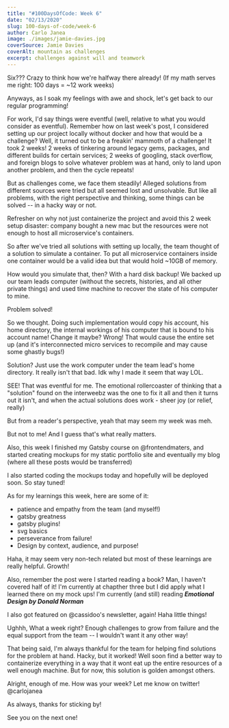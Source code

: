 ```yaml
---
title: "#100DaysOfCode: Week 6"
date: "02/13/2020"
slug: 100-days-of-code/week-6
author: Carlo Janea
image: ./images/jamie-davies.jpg
coverSource: Jamie Davies
coverAlt: mountain as challenges
excerpt: challenges against will and teamwork
---
```


Six??? Crazy to think how we're halfway there already! (If my math serves me right: 100 days = ~12 work weeks)

Anyways, as I soak my feelings with awe and shock, let's get back to our regular programming!

For work, I'd say things were eventful (well, relative to what you would consider as eventful). Remember how on last week's post, I considered setting up our project locally without docker and how that would be a challenge? Well, it turned out to be a freakin' mammoth of a challenge! It took 2 weeks! 2 weeks of tinkering around legacy gems, packages, and different builds for certain services; 2 weeks of googling, stack overflow, and foreign blogs to solve whatever problem was at hand, only to land upon another problem, and then the cycle repeats!

But as challenges come, we face them steadily! Alleged solutions from different sources were tried but all seemed lost and unsolvable. But like all problems, with the right perspective and thinking, some things can be solved -- in a hacky way or not.

Refresher on why not just containerize the project and avoid this 2 week setup disaster: company bought a new mac but the resources were not enough to host all microservice's containers.

So after we've tried all solutions with setting up locally, the team thought of a solution to simulate a container. To put all microservice containers inside one container would be a valid idea but that would hold ~10GB of memory.

How would you simulate that, then? With a hard disk backup! We backed up our team leads computer (without the secrets, histories, and all other private things) and used time machine to recover the state of his computer to mine.

Problem solved!

So we thought. Doing such implementation would copy his account, his home directory, the internal workings of his computer that is bound to his account name! Change it maybe? Wrong! That would cause the entire set up (and it's interconnected micro services to recompile and may cause some ghastly bugs!)

Solution? Just use the work computer under the team lead's home directory. It really isn't that bad. Idk why I made it seem that way LOL.

SEE! That was eventful for me. The emotional rollercoaster of thinking that a "solution" found on the interweebz was the one to fix it all and then it turns out it isn't, and when the actual solutions does work - sheer joy (or relief, really)

But from a reader's perspective, yeah that may seem my week was meh.

But not to me! And I guess that's what really matters.

Also, this week I finished my Gatsby course on @frontendmaters, and started creating mockups for my static portfolio site and eventually my blog (where all these posts would be transferred)

I also started coding the mockups today and hopefully will be deployed soon. So stay tuned!

As for my learnings this week, here are some of it:

- patience and empathy from the team (and myself!)
- gatsby greatness
- gatsby plugins!
- svg basics
- perseverance from failure!
- Design by context, audience, and purpose!

Haha, it may seem very non-tech related but most of these learnings are really helpful. Growth!

Also, remember the post were I started reading a book? Man, I haven't covered half of it! I'm currently at chapther three but I did apply what I learned there on my mock ups! I'm currently (and still) reading **_Emotional Design by Donald Norman_**

I also got featured on @cassidoo's newsletter, again! Haha little things!

Ughhh, What a week right? Enough challenges to grow from failure and the equal support from the team -- I wouldn't want it any other way!

That being said, I'm always thankful for the team for helping find solutions for the problem at hand. Hacky, but it worked! Well soon find a better way to containerize everything in a way that it wont eat up the entire resources of a well enough machine. But for now, this solution is golden amongst others.

Alright, enough of me. How was your week? Let me know on twitter! @carlojanea

As always, thanks for sticking by!

See you on the next one!
